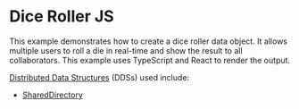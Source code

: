 
<Meta title="React Demos/Dice Roller" component={FluidLoader} />

# Dice Roller JS

This example demonstrates how to create a dice roller data object. It allows multiple
users to roll a die in real-time and show the result to all collaborators. This example uses
TypeScript and React to render the output.

<a href="https://ashy-mud-0acebac10.azurestaticapps.net/docs/concepts/dds/" target="_blank">Distributed Data Structures</a> (DDSs) used include:

* <a href="https://ashy-mud-0acebac10.azurestaticapps.net/apis/map/shareddirectory/" target="_blank">SharedDirectory</a>

<Story name="Demo">
  <FluidLoader factory={DiceRollerContainer} view={DiceRollerView} viewType="react"></FluidLoader>
</Story>
